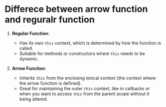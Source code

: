 # Differece between arrow function and reguralr function 

1. **Regular Function**:
   - Has its own `this` context, which is determined by how the function is called.
   - Suitable for methods or constructors where `this` needs to be dynamic.

2. **Arrow Function**:
   - Inherits `this` from the enclosing lexical context (the context where the arrow function is defined).
   - Great for maintaining the outer `this` context, like in callbacks or when you want to access `this` from the parent scope without it being altered.